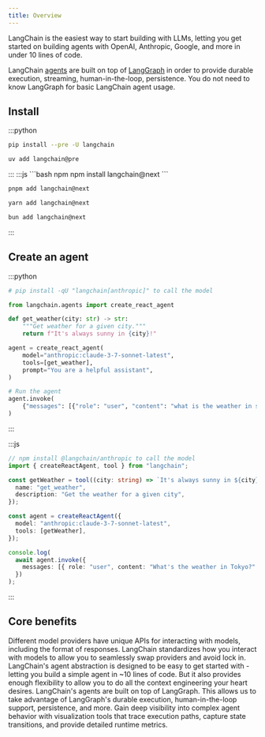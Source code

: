 ```yaml
---
title: Overview
---
```



<AlphaCallout />


LangChain is the easiest way to start building with LLMs, letting you get started on building agents with OpenAI, Anthropic, Google, and more in under 10 lines of code.

LangChain [agents](/oss/langchain-agents) are built on top of [LangGraph](/oss/langgraph/overview) in order to provide durable execution, streaming, human-in-the-loop, persistence. You do not need to know LangGraph for basic LangChain agent usage.

## <Icon icon="download" size={20} /> Install

:::python
<CodeGroup>
```bash pip
pip install --pre -U langchain
```

```bash uv
uv add langchain@pre
```
</CodeGroup>
:::
:::js
<CodeGroup>
```bash npm
npm install langchain@next
```

```bash pnpm
pnpm add langchain@next
```

```bash yarn
yarn add langchain@next
```

```bash bun
bun add langchain@next
```
</CodeGroup>
:::

## Create an agent

:::python
```python
# pip install -qU "langchain[anthropic]" to call the model

from langchain.agents import create_react_agent

def get_weather(city: str) -> str:
    """Get weather for a given city."""
    return f"It's always sunny in {city}!"

agent = create_react_agent(
    model="anthropic:claude-3-7-sonnet-latest",
    tools=[get_weather],
    prompt="You are a helpful assistant",
)

# Run the agent
agent.invoke(
    {"messages": [{"role": "user", "content": "what is the weather in sf"}]}
)
```
:::

:::js
```ts
// npm install @langchain/anthropic to call the model
import { createReactAgent, tool } from "langchain";

const getWeather = tool((city: string) => `It's always sunny in ${city}!`, {
  name: "get_weather",
  description: "Get the weather for a given city",
});

const agent = createReactAgent({
  model: "anthropic:claude-3-7-sonnet-latest",
  tools: [getWeather],
});

console.log(
  await agent.invoke({
    messages: [{ role: "user", content: "What's the weather in Tokyo?" }],
  })
);
```
:::


## Core benefits

<Columns cols={2}>
  <Card title="Standard Model Interface" icon="arrows-rotate" href="/langchain-models" arrow cta="Learn more">
    Different model providers have unique APIs for interacting with models, including the format of responses. LangChain standardizes how you interact with models to allow you to seamlessly swap providers and avoid lock in.
  </Card>

  <Card title="Easy to use, yet highly flexible agent" icon="wand-magic-sparkles" href="/langchain-agents" arrow cta="Learn more">
    LangChain's agent abstraction is designed to be easy to get started with - letting you build a simple agent in ~10 lines of code. But it also provides enough flexibility to allow you to do all the context engineering your heart desires.
  </Card>

  <Card title="Built on top of LangGraph" icon="circle-nodes" href="/oss/langgraph/overview" arrow cta="Learn more">
    LangChain's agents are built on top of LangGraph. This allows us to take advantage of LangGraph's durable execution, human-in-the-loop support, persistence, and more.
  </Card>

  <Card title="Debugging with LangSmith" icon="eye" href="/langsmith/home" arrow cta="Learn more">
    Gain deep visibility into complex agent behavior with visualization tools that trace execution paths, capture state transitions, and provide detailed runtime metrics.
  </Card>
</Columns>